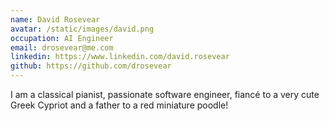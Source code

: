 ```yaml
---
name: David Rosevear
avatar: /static/images/david.png
occupation: AI Engineer
email: drosevear@me.com
linkedin: https://www.linkedin.com/david.rosevear
github: https://github.com/drosevear
---
```


I am a classical pianist, passionate software engineer, fiancé to a very cute Greek Cypriot and a father to a red miniature poodle!

